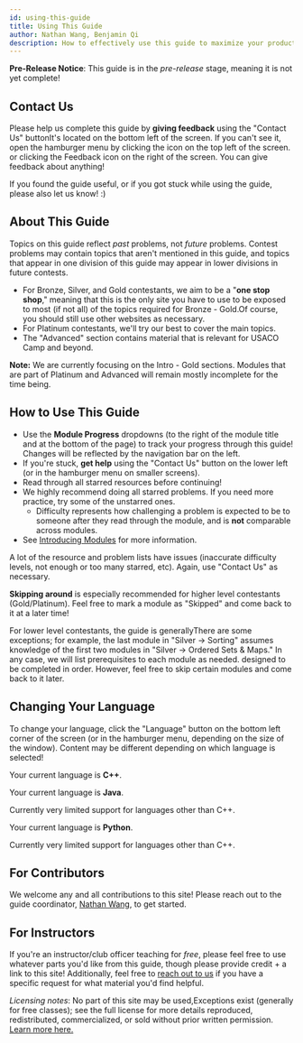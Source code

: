 ```yaml
---
id: using-this-guide
title: Using This Guide
author: Nathan Wang, Benjamin Qi
description: How to effectively use this guide to maximize your productivity.
---
```


**Pre-Release Notice**: This guide is in the _pre-release_ stage, meaning it is not yet complete!

## Contact Us

Please help us complete this guide by **giving feedback** using the "Contact Us" button<Asterisk>It's located on the bottom left of the screen. If you can't see it, open the hamburger menu by clicking the icon on the top left of the screen.</Asterisk> or clicking the Feedback icon on the right of the screen. You can give feedback about anything!

If you found the guide useful, or if you got stuck while using the guide, please also let us know! :)

## About This Guide

<Warning title="This guide is NOT a syllabus!!">

Topics on this guide reflect _past_ problems, not _future_ problems. Contest problems may contain topics that aren't mentioned in this guide, and topics that appear in one division of this guide may appear in lower divisions in future contests.

</Warning>

 - For Bronze, Silver, and Gold contestants, we aim to be a "**one stop shop**," meaning that this is the only site you have to use to be exposed to most (if not all) of the topics required for Bronze - Gold.<Asterisk>Of course, you should still use other websites as necessary.</Asterisk>
 - For Platinum contestants, we'll try our best to cover the main topics.
 - The "Advanced" section contains material that is relevant for USACO Camp and beyond.

**Note:** We are currently focusing on the Intro - Gold sections. Modules that are part of Platinum and Advanced will remain mostly incomplete for the time being.

<!--  <Asterisk>There are too many topics for us to effectively cover all of them. If you want to do well in Platinum, you will have to find additional resources on your own in addition to this site</Asterisk> -->

## How to Use This Guide

 - Use the **Module Progress** dropdowns (to the right of the module title and at the bottom of the page) to track your progress through this guide! Changes will be reflected by the navigation bar on the left.
 - If you're stuck, **get help** using the "Contact Us" button on the lower left (or in the hamburger menu on smaller screens).
 - Read through all starred resources before continuing!
 - We highly recommend doing all starred problems. If you need more practice, try some of the unstarred ones.
   - Difficulty represents how challenging a problem is expected to be to someone after they read through the module, and is **not** comparable across modules.
 - See [Introducing Modules](./modules) for more information.

<Warning>

A lot of the resource and problem lists have issues (inaccurate difficulty levels, not enough or too many starred, etc). Again, use "Contact Us" as necessary.

</Warning>

**Skipping around** is especially recommended for higher level contestants (Gold/Platinum). Feel free to <TextTooltip content="You can do this by scrolling to the end of a module">mark a module</TextTooltip> as "Skipped" and come back to it at a later time!

For lower level contestants, the guide is generally<Asterisk>There are some exceptions; for example, the last module in "Silver -> Sorting" assumes knowledge of the first two modules in "Silver -> Ordered Sets & Maps." In any case, we will list prerequisites to each module as needed.</Asterisk> designed to be completed in order. However, feel free to skip certain modules and come back to it later.

## Changing Your Language

To change your language, click the "Language" button on the bottom left corner of the screen (or in the hamburger menu, depending on the size of the window). Content may be different depending on which language is selected!

<LanguageSection>

<CPPSection>

Your current language is **C++**.

</CPPSection>

<JavaSection>

Your current language is **Java**.

<Warning>

Currently very limited support for languages other than C++.

</Warning>

</JavaSection>

<PySection>

Your current language is **Python**.

<Warning>

Currently very limited support for languages other than C++.

</Warning>

</PySection>

</LanguageSection>

## For Contributors

We welcome any and all contributions to this site! Please reach out to the guide coordinator, [Nathan Wang](mailto:nathan.r.wang@gmail.com), to get started.

## For Instructors

If you're an instructor/club officer teaching for _free_, please feel free to use whatever parts you'd like from this guide, though please provide credit + a link to this site! Additionally, feel free to [reach out to us](mailto:nathan.r.wang@gmail.com) if you have a specific request for what material you'd find helpful.

_Licensing notes_: No part of this site may be used,<Asterisk>Exceptions exist (generally for free classes); see the full license for more details</Asterisk> reproduced, redistributed, commercialized, or sold without prior written permission. [Learn more here.](/license)